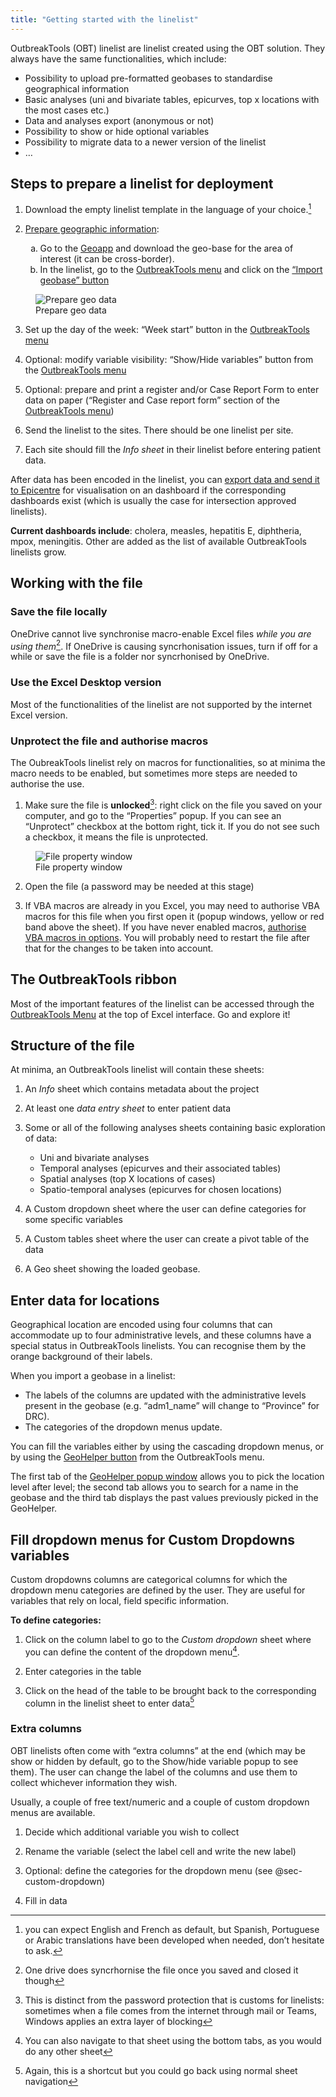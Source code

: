 ```yaml
---
title: "Getting started with the linelist"
---
```


OutbreakTools (OBT) linelist are linelist created using the OBT solution. They always have the same functionalities, which include:

-	Possibility to upload pre-formatted geobases to standardise geographical information
-	Basic analyses (uni and bivariate tables, epicurves, top x locations with the most cases etc.)
-	Data and analyses export (anonymous or not)
-	Possibility to show or hide optional variables
-	Possibility to migrate data to a newer version of the linelist
-	…


## Steps to prepare a linelist for deployment


1.	Download the empty linelist template in the language of your choice.^[you can expect English and French as default, but Spanish, Portuguese or Arabic translations have been developed when needed, don't hesitate to ask.]  

2.	[Prepare geographic information](../how_to/import_geobase.qmd):
    a)	Go to the [Geoapp](https://reports.msf.net/secure/app/outbreak-tools-geoapp) and download the geo-base for the area of interest (it can be cross-border).  
    b)	In the linelist, go to the [OutbreakTools menu](../reference/ribbons_linelist.qmd) and click on the ["Import geobase" button](../reference/ribbons_linelist.qmd#sec-import-geobase)  
  
![Prepare geo data](../getting_started/images/img-006-geobase-process.png){fig-align="center"}

3.	Set up the day of the week: "Week start" button in the [OutbreakTools menu](../reference/ribbons_linelist.qmd)

4. Optional: modify variable visibility: "Show/Hide variables" button from the [OutbreakTools menu](../reference/show_hide_variables.qmd)  

5.	Optional: prepare and print a register and/or Case Report Form to enter data on paper ("Register and Case report form" section of the [OutbreakTools menu](../reference/ribbons_linelist.qmd))
    
5.	Send the linelist to the sites. There should be one linelist per site.  

6.	Each site should fill the *Info sheet* in their linelist before entering patient data.

After data has been encoded in the linelist, you can [export data and send it to Epicentre](../how_to/send_data_to_dashboard.qmd) for visualisation on an dashboard if the corresponding dashboards exist (which is usually the case for intersection approved linelists).


**Current dashboards include**: cholera, measles, hepatitis E, diphtheria, mpox, meningitis. Other are added as the list of available OutbreakTools linelists grow.


## Working with the file

### Save the file locally

OneDrive cannot live synchronise macro-enable Excel files *while you are using them*^[One drive does syncrhornise the file once you saved and closed it though]. If OneDrive is causing syncrhonisation issues, turn if off for a while or save the file is a folder nor syncrhonised by OneDrive.

### Use the Excel Desktop version
Most of the functionalities of the linelist are not supported by the internet Excel version.


### Unprotect the file and authorise macros

The OubreakTools linelist rely on macros for functionalities, so at minima the macro needs to be enabled, but sometimes more steps are needed to authorise the use.

1.	Make sure the file is **unlocked**^[This is distinct from the password protection that is customs for linelists: sometimes when a file comes from the internet through mail or Teams, Windows applies an extra layer of blocking]: right click on the file you saved on your computer, and go to the “Properties” popup. If you can see an “Unprotect” checkbox at the bottom right, tick it. If you do not see such a checkbox, it means the file is unprotected.
 
![File property window](../getting_started/images/img-007-unblock.png){fig-align="center"}
 
2.	Open the file (a password may be needed at this stage)

3.	If VBA macros are already in you Excel, you may need to authorise VBA macros for this file when you first open it (popup windows, yellow or red band above the sheet). If you have never enabled macros, [authorise VBA macros in options](https://support.microsoft.com/en-us/office/enable-or-disable-macros-in-microsoft-365-files-12b036fd-d140-4e74-b45e-16fed1a7e5c6). You will probably need to restart the file after that for the changes to be taken into account.

## The OutbreakTools ribbon

Most of the important features of the linelist can be accessed through the [OutbreakTools Menu](../reference/ribbons_linelist.qmd) at the top of Excel interface. Go and explore it!
 
 
## Structure of the file

At minima, an OutbreakTools linelist will contain these sheets:

1.	An *Info* sheet which contains metadata about the project  
2.	At least one *data entry sheet* to enter patient data  
3.	Some or all of the following analyses sheets containing basic exploration of data:  

    - Uni and bivariate analyses
    - Temporal analyses (epicurves and their associated tables)
    - Spatial analyses (top X locations of cases)
    - Spatio-temporal analyses (epicurves for chosen locations)
    
4.	A Custom dropdown sheet where the user can define categories for some specific variables
5.	A Custom tables sheet where the user can create a pivot table of the data
6.	A Geo sheet showing the loaded geobase. 


## Enter data for locations

Geographical location are encoded using four columns that can accommodate up to four administrative levels, and these columns have a special status in OutbreakTools linelists. You can recognise them by the orange background of their labels. 

When you import a geobase in a linelist:

- The labels of the columns are updated with the administrative levels present in the geobase (e.g. “adm1_name” will change to “Province” for DRC).
- The categories of the dropdown menus update.  

You can fill the variables either by using the cascading dropdown menus, or by using the [GeoHelper button](../reference/ribbons_linelist.qmd#sec-geo-helper) from the OutbreakTools menu.

:::{.callout-note title="Search options in the Geohelper"}
The first tab of the [GeoHelper popup window](../reference/ribbons_linelist.qmd#sec-geo-helper) allows you to pick the location level after level; the second tab allows you to search for a name in the geobase and the third tab displays the past values previously picked in the GeoHelper.
:::


## Fill dropdown menus for Custom Dropdowns variables {#sec-custom-dropdown}

Custom dropdowns columns are categorical columns for which the dropdown menu categories are defined by the user. They are useful for variables that rely on local, field specific information.

**To define categories:**  

1.	Click on the column label to go to the *Custom dropdown* sheet where you can define the content of the dropdown menu^[You can also navigate to that sheet using the bottom tabs, as you would do any other sheet].

2.	Enter categories in the table

3.	Click on the head of the table to be brought back to the corresponding column in the linelist sheet to enter data^[Again, this is a shortcut but you could go back using normal sheet navigation]


### Extra columns

OBT linelists often come with “extra columns” at the end (which may be show or hidden by default, go to the Show/hide variable popup to see them). The user can change the label of the columns and use them to collect whichever information they wish.

Usually, a couple of free text/numeric and a couple of custom dropdown menus are available.

1.	Decide which additional variable you wish to collect

2.	Rename the variable (select the label cell and write the new label)

3.	Optional: define the categories for the dropdown menu (see @sec-custom-dropdown)

4.	Fill in data
